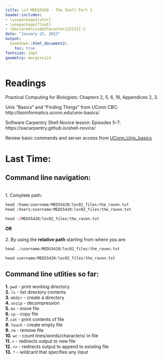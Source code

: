 ```yaml
---
title: \sf MEDS5420 - The Shell Part 2
header-includes:
- \usepackage{color}
- \usepackage{float}
- \DeclareUnicodeCharacter{2212}{-}
date: "January 25, 2023"
output:
  bookdown::html_document2:
    toc: true
fontsize: 14pt
geometry: margin=1in
---
```



# Readings

Practical Computing for Biologists: Chapters 2, 5, 6, 16, Appendices 2, 3.\

Unix "Basics" and "Finding Things" from UConn CBC: http://bioinformatics.uconn.edu/unix-basics/ \

Software Carpentry Shell Novice lesson: Episodes 5-7:
https://swcarpentry.github.io/shell-novice/

Review basic commands and server access from [UConn_Unix_basics](http://bioinformatics.uconn.edu/unix-basics)

# Last Time:

## Command line navigation:
\
1. Complete path:
```r
head /home/username/MEDS5420/lec02_files/the_raven.txt
head /Users/username/MEDS5420/lec02_files/the_raven.txt

```
```r
head ~/MEDS5420/lec02_files/the_raven.txt
```
**OR** \
\
2. By using the **relative path** starting from where you are:\

```r
head ./username/MEDS5420/lec02_files/the_raven.txt
```
```r
head username/MEDS5420/lec02_files/the_raven.txt
```
## Command line utlities so far:

**1.** `pwd` - print working directory\
**2.** `ls` - list directory contents\
**3.** `mkdir` - create a directory\
**4.** `unzip` - decompression\
**5.** `mv` - move file\
**6.** `cp` - copy file\
**7.** `cat` - print contents of file\
**8.** `touch` - create empty file\
**9.** `rm` - remove file\
**10.** `wc` - count lines/words/characters/ in file\
**11.** `>` - redirects output to new file\
**12.** `>>` - redirects output to append to existing file\
**13.** `*` - wildcard that specifies any input\
